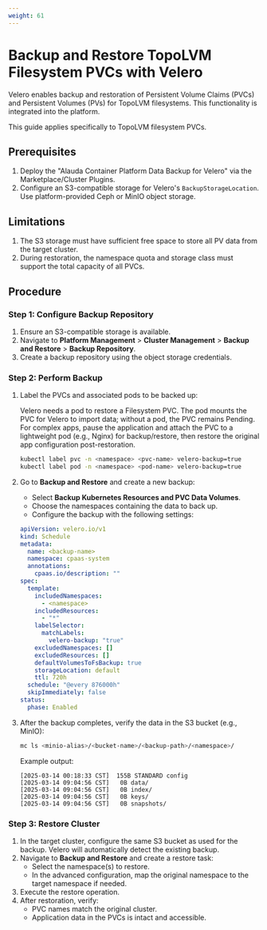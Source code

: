 ```yaml
---
weight: 61
---
```


# Backup and Restore TopoLVM Filesystem PVCs with Velero

Velero enables backup and restoration of Persistent Volume Claims (PVCs) and Persistent Volumes (PVs) for TopoLVM filesystems. This functionality is integrated into the platform.

This guide applies specifically to TopoLVM filesystem PVCs.

## Prerequisites

1. Deploy the "Alauda Container Platform Data Backup for Velero" via the Marketplace/Cluster Plugins.
2. Configure an S3-compatible storage for Velero's `BackupStorageLocation`. Use platform-provided Ceph or MinIO object storage.

## Limitations

1. The S3 storage must have sufficient free space to store all PV data from the target cluster.
2. During restoration, the namespace quota and storage class must support the total capacity of all PVCs.

## Procedure

### Step 1: Configure Backup Repository

1. Ensure an S3-compatible storage is available.
2. Navigate to **Platform Management** > **Cluster Management** > **Backup and Restore** > **Backup Repository**.
3. Create a backup repository using the object storage credentials.

### Step 2: Perform Backup

1. Label the PVCs and associated pods to be backed up:

   Velero needs a pod to restore a Filesystem PVC. The pod mounts the PVC for Velero to import data; without a pod, the PVC remains Pending. For complex apps, pause the application and attach the PVC to a lightweight pod (e.g., Nginx) for backup/restore, then restore the original app configuration post-restoration.

   ```bash
   kubectl label pvc -n <namespace> <pvc-name> velero-backup=true
   kubectl label pod -n <namespace> <pod-name> velero-backup=true
   ```

2. Go to **Backup and Restore** and create a new backup:

   - Select **Backup Kubernetes Resources and PVC Data Volumes**.
   - Choose the namespaces containing the data to back up.
   - Configure the backup with the following settings:

   ```yaml
   apiVersion: velero.io/v1
   kind: Schedule
   metadata:
     name: <backup-name>
     namespace: cpaas-system
     annotations:
       cpaas.io/description: ""
   spec:
     template:
       includedNamespaces:
         - <namespace>
       includedResources:
         - "*"
       labelSelector:
         matchLabels:
           velero-backup: "true"
       excludedNamespaces: []
       excludedResources: []
       defaultVolumesToFsBackup: true
       storageLocation: default
       ttl: 720h
     schedule: "@every 876000h"
     skipImmediately: false
   status:
     phase: Enabled
   ```

3. After the backup completes, verify the data in the S3 bucket (e.g., MinIO):

   ```bash
   mc ls <minio-alias>/<bucket-name>/<backup-path>/<namespace>/
   ```

   Example output:

   ```
   [2025-03-14 00:18:33 CST]  155B STANDARD config
   [2025-03-14 09:04:56 CST]   0B data/
   [2025-03-14 09:04:56 CST]   0B index/
   [2025-03-14 09:04:56 CST]   0B keys/
   [2025-03-14 09:04:56 CST]   0B snapshots/
   ```

### Step 3: Restore Cluster

1. In the target cluster, configure the same S3 bucket as used for the backup. Velero will automatically detect the existing backup.
2. Navigate to **Backup and Restore** and create a restore task:
   - Select the namespace(s) to restore.
   - In the advanced configuration, map the original namespace to the target namespace if needed.
3. Execute the restore operation.
4. After restoration, verify:
   - PVC names match the original cluster.
   - Application data in the PVCs is intact and accessible.
